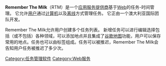 '''Remember The Milk'''（RTM）是一个[[应用服务提供商|应用服务提供商]]基于[[Web|Web]]的任务-时间管理。 它允许[[用户|用户]]通过[[计算机|计算机]]以及[[离线|离线]]方式管理任务。 它正由一个澳大利亚国际团队开发。

Remember The Milk允许用户创建多个任务列表。 新增任务可以进行编辑选择包括（或不包括）各种领域，可以添加地点并且集成了[[谷歌地图|谷歌地图]]功能，用户可以保存常用的地点。任务也可以由标签组成。任务可以被推迟，Remember The Milk会告知用户任务被推迟了多少次。


[[Category:任务管理软件|Category:任务管理软件]]
[[Category:Web服务|Category:Web服务]]